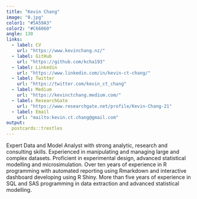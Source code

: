 ```yaml
---
title: "Kevin Chang"
image: "0.jpg"
color1: "#5A59A3"
color2: "#C66060"
angle: 130
links:
  - label: CV
    url: "https://www.kevinchang.nz/"  
  - label: GitHub
    url: "https://github.com/kcha193"
  - label: Linkedin
    url: "https://www.linkedin.com/in/kevin-ct-chang/"
  - label: Twitter
    url: "https://twitter.com/kevin_ct_chang"
  - label: Medium
    url: "https://kevinctchang.medium.com/"
  - label: ResearchGate
    url: "https://www.researchgate.net/profile/Kevin-Chang-21" 
  - label: Email
    url: "mailto:kevin.ct.chang@gmail.com"
output:
  postcards::trestles
---
```

 
Expert Data and Model Analyst with strong analytic, research and consulting skills. Experienced in manipulating and managing large and complex datasets. Proficient in experimental design, advanced statistical modelling and microsimulation. Over ten years of experience in R programming with automated reporting using Rmarkdown and interactive dashboard developing using R Shiny. More than five years of experience in SQL and SAS programming in data extraction and advanced statistical modelling.
